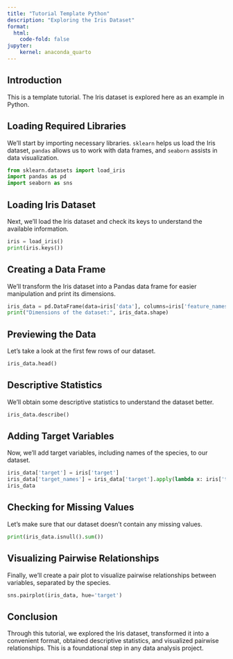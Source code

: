 ```yaml
---
title: "Tutorial Template Python"
description: "Exploring the Iris Dataset"
format:
  html:
    code-fold: false
jupyter:
    kernel: anaconda_quarto
---
```


## Introduction

This is a template tutorial. The Iris dataset is explored here as an example in Python. 

## Loading Required Libraries

We'll start by importing necessary libraries. `sklearn` helps us load the Iris dataset, `pandas` allows us to work with data frames, and `seaborn` assists in data visualization.

```python
from sklearn.datasets import load_iris
import pandas as pd
import seaborn as sns
```

## Loading Iris Dataset

Next, we'll load the Iris dataset and check its keys to understand the available information.


```python
iris = load_iris()
print(iris.keys())
```

## Creating a Data Frame

We'll transform the Iris dataset into a Pandas data frame for easier manipulation and print its dimensions.


```python
iris_data = pd.DataFrame(data=iris['data'], columns=iris['feature_names'])
print("Dimensions of the dataset:", iris_data.shape)
```

## Previewing the Data

Let's take a look at the first few rows of our dataset.

```python
iris_data.head()
```

## Descriptive Statistics

We'll obtain some descriptive statistics to understand the dataset better.

```python
iris_data.describe()
```

## Adding Target Variables

Now, we'll add target variables, including names of the species, to our dataset.

```python
iris_data['target'] = iris['target']
iris_data['target_names'] = iris_data['target'].apply(lambda x: iris['target_names'][x])
iris_data
```

## Checking for Missing Values

Let's make sure that our dataset doesn't contain any missing values.

```python
print(iris_data.isnull().sum())
```

## Visualizing Pairwise Relationships

Finally, we'll create a pair plot to visualize pairwise relationships between variables, separated by the species.


```python
sns.pairplot(iris_data, hue='target')
```

## Conclusion

Through this tutorial, we explored the Iris dataset, transformed it into a convenient format, obtained descriptive statistics, and visualized pairwise relationships. This is a foundational step in any data analysis project.